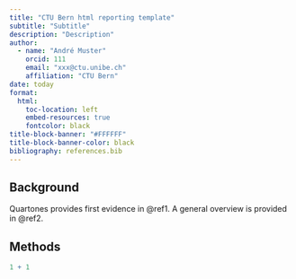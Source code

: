```yaml
---
title: "CTU Bern html reporting template"
subtitle: "Subtitle"
description: "Description"
author:
  - name: "André Muster"
    orcid: 111
    email: "xxx@ctu.unibe.ch"
    affiliation: "CTU Bern"
date: today
format:
  html:
    toc-location: left
    embed-resources: true
    fontcolor: black
title-block-banner: "#FFFFFF"
title-block-banner-color: black
bibliography: references.bib
---
```


<style>

.quarto-title-block .quarto-title-banner {
  background-image: url(ub_Logo_english_2019_RGB_wb.png);
  background-size: 300px;
  background-position: right;
  background-repeat: no-repeat;
  padding-left: 0px;
  background-origin: content-box;
}

</style>


## Background

Quartones provides first evidence in @ref1. A general overview is provided in @ref2.

## Methods

```r
1 + 1
```